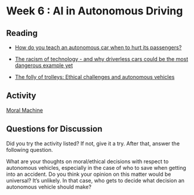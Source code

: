 # Week 6 : AI in Autonomous Driving

## Reading

- [How do you teach an autonomous car when to hurt its passengers?](https://www.theverge.com/2016/6/23/12010476/social-dilemma-autonomous-vehicles-car-moral-machine-trolley-problem)

- [The racism of technology - and why driverless cars could be the most dangerous example yet](https://www.theguardian.com/technology/shortcuts/2019/mar/13/driverless-cars-racist)

- [The folly of trolleys: Ethical challenges and autonomous vehicles](https://www.brookings.edu/articles/the-folly-of-trolleys-ethical-challenges-and-autonomous-vehicles/)

## Activity

[Moral Machine](https://www.moralmachine.net/)

## Questions for Discussion 

Did you try the activity listed? If not, give it a try. After that, answer the following question.

What are your thoughts on moral/ethical decisions with respect to autonomous vehicles, especially in the case of who to save when getting into an accident. Do you think your opinion on this matter would be universal? It's unlikely. In that case, who gets to decide what decision an autonomous vehicle should make?
